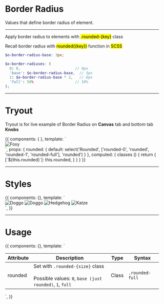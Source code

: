 <!-- Storybook Addon imports -->


<Meta title='6. Utilities|Border Radius' />


# Border Radius

Values that define border radius of element.

<hr/>

Apply border radius to elements with <mark>.rounded-{key}</mark> class

Recall border radius with <mark>rounded({key})</mark> function in <mark>SCSS</mark>

```scss
$o-border-radius-base: 3px;

$o-border-radiuses: (
  0: 0,                         // 0px
  'base': $o-border-radius-base,  // 3px
  1: $o-border-radius-base * 2,   // 6px
  'full': 50%                   // 50%
);
```

<hr />


# Tryout

Tryout is for live example of Border Radius on **Canvas** tab and bottom tab **Knobs**

<Story name='Tryout'>
  {{
    components: { },
    template: `<div>
      <img class="image" :class="classes" src="https://orangecss.com/images/thumbnails/square/fox-square.jpg" alt="Foxy" />
    </div>`,
    props: {
      rounded: {
        default: select('Rounded', ['rounded-0', 'rounded', 'rounded-1', 'rounded-full'], 'rounded')
      }
    },
    computed: {
      classes () {
        return {
          [`${this.rounded}`]: this.rounded,
        }
      }
    }
  }}
</Story>

<hr/>

# Styles

<Preview>
  <Story name='Styles'>
    {{
      components: {},
      template: `<div>
        <img class="image rounded-0" src="https://orangecss.com/images/thumbnails/square/fox-square.jpg" alt="Doggo" />
        <img class="image rounded" src="https://orangecss.com/images/thumbnails/square/cat-square.jpg" alt="Doggo" />
        <img class="image rounded-1" src="https://orangecss.com/images/thumbnails/square/hedgehog-square.jpg" alt="Hedgehog" />
        <img class="image rounded-full" src="https://orangecss.com/images/thumbnails/square/dog-square.jpg" alt="Katze" />
      </div>`,
    }}
  </Story>
</Preview>

<hr/>


# Usage 

<Story name='Usage'>
  {{
    components: {},
    template: `<table class="o-table o-table--compact o-table--celled">
      <thead>
        <tr>
          <th>Attribute</th>
          <th>Description</th>
          <th>Type</th>
          <th>Syntax</th>
        </tr>
      </thead>
      <tbody>
        <tr>
          <td>rounded</td>
          <td>
            Set with <code>.rounded-{size}</code> class <br/><br />
            Possible values: <code>0</code>, <code>base (just rounded)</code>, <code>1</code>, <code>full</code>
          </td>
          <td>Class</td>
          <td><code>.rounded-full</code></td>
        </tr>
      </tbody>
    </table>`,
  }}
</Story>

